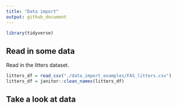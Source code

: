 ```yaml
---
title: "Data import"
output: github_document
---
```


```r
library(tidyverse)
```

## Read in some data

Read in the litters dataset.

```r
litters_df = read_csv("./data_import_examples/FAS_litters.csv")
litters_df = janitor::clean_names(litters_df)
```

## Take a look at data